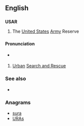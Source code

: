 {{also|usar}}
==English==

==={{initialism}}===
'''USAR'''

# The [[United States]] [[Army]] Reserve

==={{acronym}}===

====Pronunciation====
* {{a|US}} {{enPR|yōō'-sär}} {{IPA|/'ju.sɑɹ/}}

# [[urban|Urban]] [[search and rescue|Search and Rescue]]

===See also===
* {{pedialite}}

===Anagrams===
* [[sura#English|sura]]
* [[URAs#English|URAs]]